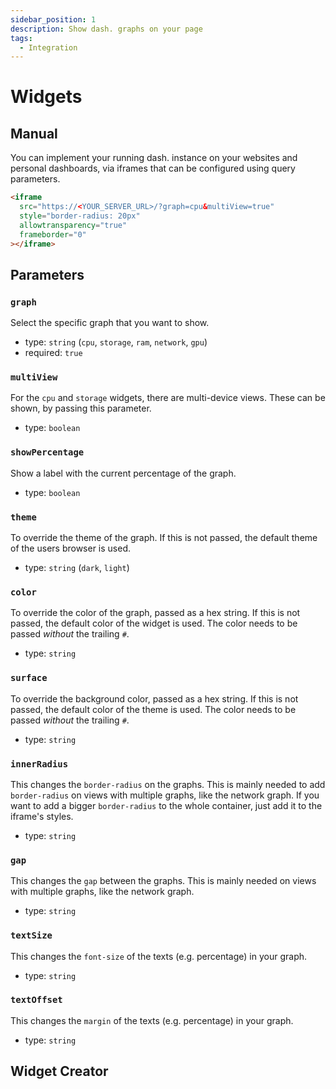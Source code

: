 ```yaml
---
sidebar_position: 1
description: Show dash. graphs on your page
tags:
  - Integration
---
```


# Widgets

## Manual

You can implement your running dash. instance on your websites and personal dashboards, via iframes that
can be configured using query parameters.

```html
<iframe
  src="https://<YOUR_SERVER_URL>/?graph=cpu&multiView=true"
  style="border-radius: 20px"
  allowtransparency="true"
  frameborder="0"
></iframe>
```

## Parameters

### `graph`

Select the specific graph that you want to show.

- type: `string` (`cpu`, `storage`, `ram`, `network`, `gpu`)
- required: `true`

### `multiView`

For the `cpu` and `storage` widgets, there are multi-device views.
These can be shown, by passing this parameter.

- type: `boolean`

### `showPercentage`

Show a label with the current percentage of the graph.

- type: `boolean`

### `theme`

To override the theme of the graph. If this is not passed, the default theme of the users browser is used.

- type: `string` (`dark`, `light`)

### `color`

To override the color of the graph, passed as a hex string. If this is not passed, the default color of the widget is used.
The color needs to be passed _without_ the trailing `#`.

- type: `string`

### `surface`

To override the background color, passed as a hex string. If this is not passed, the default color of the theme is used.
The color needs to be passed _without_ the trailing `#`.

- type: `string`

### `innerRadius`

This changes the `border-radius` on the graphs. This is mainly needed to add `border-radius` on views with multiple graphs,
like the network graph. If you want to add a bigger `border-radius` to the whole container, just add it to the iframe's styles.

- type: `string`

### `gap`

This changes the `gap` between the graphs. This is mainly needed on views with multiple graphs, like the network graph.

- type: `string`

### `textSize`

This changes the `font-size` of the texts (e.g. percentage) in your graph.

- type: `string`

### `textOffset`

This changes the `margin` of the texts (e.g. percentage) in your graph.

- type: `string`

## Widget Creator


<WidgetPreview />
